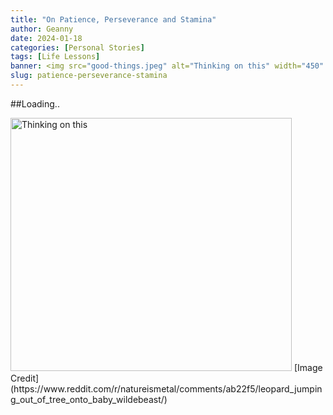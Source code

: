 ```yaml
---
title: "On Patience, Perseverance and Stamina"
author: Geanny
date: 2024-01-18
categories: [Personal Stories]
tags: [Life Lessons]
banner: <img src="good-things.jpeg" alt="Thinking on this" width="450" height="405"/>
slug: patience-perseverance-stamina
---
```


##Loading..

<img src="/good-things.jpeg" alt="Thinking on this" width="450" height="405"/>
[Image Credit](https://www.reddit.com/r/natureismetal/comments/ab22f5/leopard_jumping_out_of_tree_onto_baby_wildebeast/)


